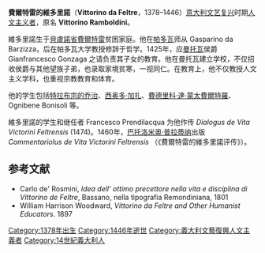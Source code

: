 '''費爾特雷的維多里諾'''（'''Vittorino da Feltre'''，1378–1446）[[意大利文艺复兴|意大利文艺复兴]]时期[[人文主义者|人文主义者]]，原名 '''Vittorino Ramboldini'''。

維多里諾生于[[貝盧諾省|貝盧諾省]][[費爾特雷|費爾特雷]]贫困家庭。他在[[帕多瓦|帕多瓦]]师从 Gasparino da Barzizza，后在帕多瓦大学教授修辞于哲学。1425年，应[[曼托瓦|曼托瓦]]侯爵 Gianfrancesco Gonzaga 之请负责其子女的教育。他在曼托瓦建立学校，不仅招收侯爵与其他望族子弟，也录取家境贫寒，一视同仁。在教育上，他不仅教授人文主义学科，也重视宗教教育和体育。

他的学生包括[[特拉布宗的乔治|特拉布宗的乔治]]、[[西奥多·加扎|西奥多·加扎]]、[[費德里科·達·蒙太費爾特羅|費德里科·達·蒙太費爾特羅]]、Ognibene Bonisoli 等。

維多里諾的学生和继任者 Francesco Prendilacqua 为他作传 ''Dialogus de Vita Victorini Feltrensis'' (1474)。1460年，[[巴托洛米奥·普拉蒂纳|巴托洛米奥·普拉蒂纳]]出版 ''Commentariolus de Vita Victorini Feltrensis'' （《費爾特雷的維多里諾评传》）。

==参考文献==
<div class="references-small">
* Carlo de' Rosmini, ''Idea dell' ottimo precettore nella vita e disciplina di Vittorino de Feltre'', Bassano, nella tipografia Remondiniana, 1801
* William Harrison Woodward, ''Vittorino da Feltre and Other Humanist Educators''. 1897
</div>

{{Authority control}}

[[Category:1378年出生|Category:1378年出生]]
[[Category:1446年逝世|Category:1446年逝世]]
[[Category:義大利文藝復興人文主義者|Category:義大利文藝復興人文主義者]]
[[Category:14世紀義大利人|Category:14世紀義大利人]]